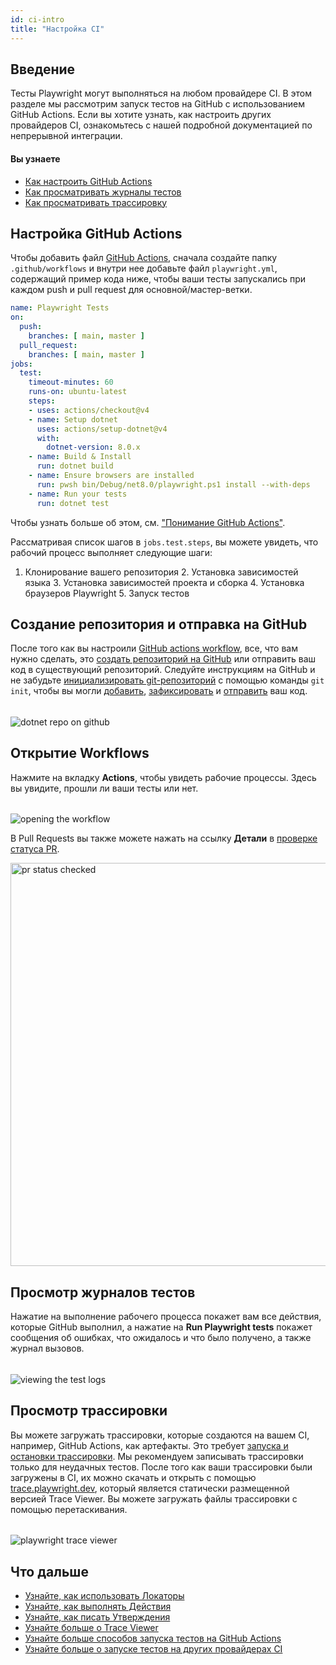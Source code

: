```yaml
---
id: ci-intro
title: "Настройка CI"
---
```


## Введение

Тесты Playwright могут выполняться на любом провайдере CI. В этом разделе мы рассмотрим запуск тестов на GitHub с использованием GitHub Actions. Если вы хотите узнать, как настроить других провайдеров CI, ознакомьтесь с нашей подробной документацией по непрерывной интеграции.

#### Вы узнаете
- [Как настроить GitHub Actions](/ci-intro.mdx#setting-up-github-actions)
- [Как просматривать журналы тестов](/ci-intro.mdx#viewing-test-logs)
- [Как просматривать трассировку](/ci-intro.mdx#viewing-the-trace)

## Настройка GitHub Actions

Чтобы добавить файл [GitHub Actions](https://docs.github.com/en/actions), сначала создайте папку `.github/workflows` и внутри нее добавьте файл `playwright.yml`, содержащий пример кода ниже, чтобы ваши тесты запускались при каждом push и pull request для основной/мастер-ветки.

```yml title=".github/workflows/playwright.yml"
name: Playwright Tests
on:
  push:
    branches: [ main, master ]
  pull_request:
    branches: [ main, master ]
jobs:
  test:
    timeout-minutes: 60
    runs-on: ubuntu-latest
    steps:
    - uses: actions/checkout@v4
    - name: Setup dotnet
      uses: actions/setup-dotnet@v4
      with:
        dotnet-version: 8.0.x
    - name: Build & Install
      run: dotnet build
    - name: Ensure browsers are installed
      run: pwsh bin/Debug/net8.0/playwright.ps1 install --with-deps
    - name: Run your tests
      run: dotnet test
```

Чтобы узнать больше об этом, см. ["Понимание GitHub Actions"](https://docs.github.com/en/actions/learn-github-actions/understanding-github-actions).

Рассматривая список шагов в `jobs.test.steps`, вы можете увидеть, что рабочий процесс выполняет следующие шаги:
1. Клонирование вашего репозитория 2. Установка зависимостей языка 3. Установка зависимостей проекта и сборка 4. Установка браузеров Playwright 5. Запуск тестов

## Создание репозитория и отправка на GitHub

После того как вы настроили [GitHub actions workflow](#setting-up-github-actions), все, что вам нужно сделать, это [создать репозиторий на GitHub](https://docs.github.com/en/get-started/quickstart/create-a-repo) или отправить ваш код в существующий репозиторий. Следуйте инструкциям на GitHub и не забудьте [инициализировать git-репозиторий](https://github.com/git-guides/git-init) с помощью команды `git init`, чтобы вы могли [добавить](https://github.com/git-guides/git-add), [зафиксировать](https://github.com/git-guides/git-commit) и [отправить](https://github.com/git-guides/git-push) ваш код.

###### 
![dotnet repo on github](https://github.com/microsoft/playwright/assets/13063165/4f1b4cc3-b850-4d60-a99e-24057eaf91ad)

## Открытие Workflows

Нажмите на вкладку **Actions**, чтобы увидеть рабочие процессы. Здесь вы увидите, прошли ли ваши тесты или нет.

###### 
![opening the workflow](https://github.com/microsoft/playwright/assets/13063165/71793c09-0815-4faa-866b-85684a1f87e5)

В Pull Requests вы также можете нажать на ссылку **Детали** в [проверке статуса PR](https://docs.github.com/en/pull-requests/collaborating-with-pull-requests/collaborating-on-repositories-with-code-quality-features/about-status-checks).

<img width="645" alt="pr status checked" src="https://user-images.githubusercontent.com/13063165/183722462-17a985db-0e10-4205-b16c-8aaac36117b9.png" />

## Просмотр журналов тестов

Нажатие на выполнение рабочего процесса покажет вам все действия, которые GitHub выполнил, а нажатие на **Run Playwright tests** покажет сообщения об ошибках, что ожидалось и что было получено, а также журнал вызовов.

###### 
![viewing the test logs](https://github.com/microsoft/playwright/assets/13063165/ba2d8d7b-ffce-42de-95e0-bcb35c421975)

## Просмотр трассировки

Вы можете загружать трассировки, которые создаются на вашем CI, например, GitHub Actions, как артефакты. Это требует [запуска и остановки трассировки](./trace-viewer-intro#recording-a-trace). Мы рекомендуем записывать трассировки только для неудачных тестов. После того как ваши трассировки были загружены в CI, их можно скачать и открыть с помощью [trace.playwright.dev](https://trace.playwright.dev), который является статически размещенной версией Trace Viewer. Вы можете загружать файлы трассировки с помощью перетаскивания.

###### 
![playwright trace viewer](https://github.com/microsoft/playwright/assets/13063165/84150084-5019-470a-8449-b61d206bfbb0)

## Что дальше
- [Узнайте, как использовать Локаторы](./locators.mdx)
- [Узнайте, как выполнять Действия](./input.mdx)
- [Узнайте, как писать Утверждения](./test-assertions.mdx)
- [Узнайте больше о Trace Viewer](/trace-viewer.mdx)
- [Узнайте больше способов запуска тестов на GitHub Actions](/ci.mdx#github-actions)
- [Узнайте больше о запуске тестов на других провайдерах CI](/ci.mdx)


[Accessibility]: /api/class-accessibility.mdx "Accessibility"
[APIRequest]: /api/class-apirequest.mdx "APIRequest"
[APIRequestContext]: /api/class-apirequestcontext.mdx "APIRequestContext"
[APIResponse]: /api/class-apiresponse.mdx "APIResponse"
[APIResponseAssertions]: /api/class-apiresponseassertions.mdx "APIResponseAssertions"
[Browser]: /api/class-browser.mdx "Browser"
[BrowserContext]: /api/class-browsercontext.mdx "BrowserContext"
[BrowserType]: /api/class-browsertype.mdx "BrowserType"
[CDPSession]: /api/class-cdpsession.mdx "CDPSession"
[CDPSessionEvent]: /api/class-cdpsessionevent.mdx "CDPSessionEvent"
[Clock]: /api/class-clock.mdx "Clock"
[ConsoleMessage]: /api/class-consolemessage.mdx "ConsoleMessage"
[Dialog]: /api/class-dialog.mdx "Dialog"
[Download]: /api/class-download.mdx "Download"
[ElementHandle]: /api/class-elementhandle.mdx "ElementHandle"
[FileChooser]: /api/class-filechooser.mdx "FileChooser"
[FormData]: /api/class-formdata.mdx "FormData"
[Frame]: /api/class-frame.mdx "Frame"
[FrameLocator]: /api/class-framelocator.mdx "FrameLocator"
[JSHandle]: /api/class-jshandle.mdx "JSHandle"
[Keyboard]: /api/class-keyboard.mdx "Keyboard"
[Locator]: /api/class-locator.mdx "Locator"
[LocatorAssertions]: /api/class-locatorassertions.mdx "LocatorAssertions"
[Mouse]: /api/class-mouse.mdx "Mouse"
[Page]: /api/class-page.mdx "Page"
[PageAssertions]: /api/class-pageassertions.mdx "PageAssertions"
[Playwright]: /api/class-playwright.mdx "Playwright"
[PlaywrightAssertions]: /api/class-playwrightassertions.mdx "PlaywrightAssertions"
[Request]: /api/class-request.mdx "Request"
[Response]: /api/class-response.mdx "Response"
[Route]: /api/class-route.mdx "Route"
[Selectors]: /api/class-selectors.mdx "Selectors"
[TimeoutError]: /api/class-timeouterror.mdx "TimeoutError"
[Touchscreen]: /api/class-touchscreen.mdx "Touchscreen"
[Tracing]: /api/class-tracing.mdx "Tracing"
[Video]: /api/class-video.mdx "Video"
[WebError]: /api/class-weberror.mdx "WebError"
[WebSocket]: /api/class-websocket.mdx "WebSocket"
[WebSocketFrame]: /api/class-websocketframe.mdx "WebSocketFrame"
[WebSocketRoute]: /api/class-websocketroute.mdx "WebSocketRoute"
[Worker]: /api/class-worker.mdx "Worker"
[Element]: https://developer.mozilla.org/en-US/docs/Web/API/element "Element"
[EvaluationArgument]: /evaluating.mdx#evaluation-argument "EvaluationArgument"
[Promise]: https://developer.mozilla.org/en-US/docs/Web/JavaScript/Reference/Global_Objects/Promise "Promise"
[iterator]: https://developer.mozilla.org/en-US/docs/Web/JavaScript/Reference/Iteration_protocols "Iterator"
[origin]: https://developer.mozilla.org/en-US/docs/Glossary/Origin "Origin"
[selector]: https://developer.mozilla.org/en-US/docs/Web/CSS/CSS_Selectors "selector"
[Serializable]: https://developer.mozilla.org/en-US/docs/Web/JavaScript/Reference/Global_Objects/JSON/stringify#Description "Serializable"
[UIEvent.detail]: https://developer.mozilla.org/en-US/docs/Web/API/UIEvent/detail "UIEvent.detail"
[UnixTime]: https://en.wikipedia.org/wiki/Unix_time "Unix Time"
[xpath]: https://developer.mozilla.org/en-US/docs/Web/XPath "xpath"

[bool]: https://docs.microsoft.com/en-us/dotnet/api/system.boolean "bool"
[Date]: https://learn.microsoft.com/en-us/dotnet/api/system.datetime "DateTime"
[double]: https://docs.microsoft.com/en-us/dotnet/api/system.double "double"
[byte]: https://docs.microsoft.com/en-us/dotnet/api/system.byte "byte"
[int]: https://docs.microsoft.com/en-us/dotnet/api/system.int32 "int"
[long]: https://docs.microsoft.com/en-us/dotnet/api/system.int64 "long"
[void]: https://docs.microsoft.com/en-us/dotnet/csharp/language-reference/builtin-types/void "void"
[string]: https://docs.microsoft.com/en-us/dotnet/api/system.string "string"
[URL]: https://nodejs.org/api/url.html "URL"
[Regex]: https://docs.microsoft.com/en-us/dotnet/api/system.text.regularexpressions.regex "Regex"

[Action]: https://docs.microsoft.com/en-us/dotnet/api/system.action-1 "Action"
[Func]: https://docs.microsoft.com/en-us/dotnet/api/system.func-2 "Func"
[IEnumerable]: https://docs.microsoft.com/en-us/dotnet/api/system.collections.ienumerable "IEnumerable"
[IDictionary]: https://docs.microsoft.com/en-us/dotnet/api/system.collections.idictionary "IDictionary"
[Task]: https://docs.microsoft.com/en-us/dotnet/api/system.threading.tasks.task?view=net-5.0 "Task"
[IReadOnlyDictionary]: https://docs.microsoft.com/en-us/dotnet/api/system.collections.generic.ireadonlydictionary-2 "IReadOnlyDictionary"
[JsonElement]: https://docs.microsoft.com/en-us/dotnet/api/system.text.json.jsonelement "JsonElement"

[all available image tags]: https://mcr.microsoft.com/en-us/product/playwright/dotnet/about "all available image tags"
[Microsoft Artifact Registry]: https://mcr.microsoft.com/en-us/product/playwright/dotnet/about "Microsoft Artifact Registry"
[Dockerfile.noble]: https://github.com/microsoft/playwright-dotnet/blob/main/utils/docker/Dockerfile.noble "Dockerfile.noble"
